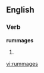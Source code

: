
==English==

===Verb===
'''rummages'''

# {{third-person singular of|[[rummage]]}}

[[vi:rummages]]